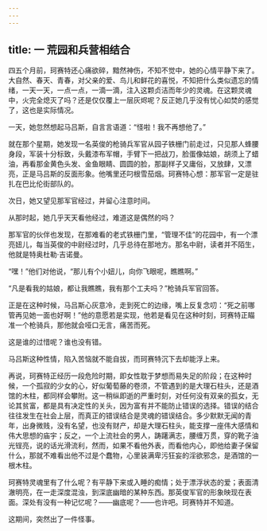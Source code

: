 ```yaml
---
---
---
```

title: 一 荒园和兵营相结合
---





四五个月前，珂赛特还心痛欲碎，黯然神伤，不知不觉中，她的心情平静下来了。大自然、春天、青春，对父亲的爱、鸟儿和鲜花的喜悦，不知把什么类似遗忘的情绪，一天一天，一点一点，一滴一滴，注入这颗贞洁而年少的灵魂。在这颗灵魂中，火完全熄灭了吗？还是仅仅覆上一层灰烬呢？反正她几乎没有忧心如焚的感觉了，这也是实际情况。

一天，她忽然想起马吕斯，自言言语道：“怪啦！我不再想他了。”

就在那个星期，她发现一名英俊的枪骑兵军官从园子铁栅门前走过，只见那人蜂腰身段，军装十分标致，头戴漆布军帽，手臂下一把战刀，脸蛋像姑娘，胡须上了蜡油，再看那金黄色头发、金鱼眼睛、圆圆的脸，那副样子又庸俗，又放肆，又漂亮，正是马吕斯的反面形象。他嘴里还叼根雪茄烟。珂赛特心想：那军官一定是驻扎在巴比伦街部队的。

次日，她又望见那军官经过，并留心注意时间。

从那时起，她几乎天天看他经过，难道这是偶然的吗？

那军官的伙伴也发现，在那难看的老式铁栅门里，“管理不佳”的花园中，有一个漂亮妞儿，每当英俊的中尉经过时，几乎总待在那地方。那名中尉，读者并不陌生，他就是特奥杜勒·吉诺曼。

“嘿！”他们对他说，“那儿有个小妞儿，向你飞眼呢，瞧瞧啊。”

“凡是看我的姑娘，都让我瞧瞧，我有那个工夫吗？”枪骑兵军官回答。

正是在这种时候，马吕斯心灰意冷，走到死亡的边缘，嘴上反复念叨：“死之前哪管再见她一面也好啊！”他的意愿若是实现，他若是看见在这种时刻，珂赛特正瞄准一个枪骑兵，那他就会哑口无言，痛苦而死。

这是谁的过惜呢？谁也没有错。

马吕斯这种性情，陷入苦恼就不能自拔，而珂赛特沉下去却能浮上来。

再说，珂赛特正经历一段危险时期，即女性耽于梦想而易失足的阶段；在这种时候，一个孤寂的少女的心，好似葡萄藤的卷须，不管遇到的是大理石柱头，还是酒馆的木柱，都同样会攀附。这一稍纵即逝的严重时刻，对任何没有双亲的孤女，无论其贫富，都是具有决定性的关头，因为富有并不能防止错误的选择。错误的结合往往发生在社会上层，而真正的错误结合是灵魂的错误结合。多少默默无闻的青年，出身微贱，没有名望，也没有财产，却是大理石柱头，能支撑一座伟大感情和伟大思想的庙宇；反之，一个上流社会的男人，踌躇满志，腰缠万贯，穿的靴子油光锃亮，说的话光滑流利，然而，如果不看他外表，而看他内心，即他给妻子保留什么，那就不难看出他不过是个蠢物，心里装满卑污狂妄的淫欲邪念，是酒馆的一根木柱。

珂赛特灵魂里有了什么呢？有平静下来或入睡的痴情；处于漂浮状态的爱；表面清澈明亮，在一走深度混浊，到深底幽暗的某种东西。那英俊军官的形象映现在表面。深处有没有一种记忆呢？——幽底呢？——也许吧。珂赛特并不知道。

这期间，突然出了一件怪事。